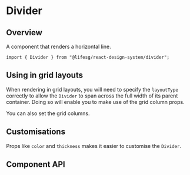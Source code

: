 
<Meta of={DividerStories} />

# Divider

## Overview

A component that renders a horizontal line.

```tsx
import { Divider } from "@lifesg/react-design-system/divider";
```

<Canvas of={DividerStories.Default} />

## Using in grid layouts

When rendering in grid layouts, you will need to specify the `layoutType`
correctly to allow the `Divider` to span across the full width of its parent
container. Doing so will enable you to make use of the grid column props.

<Canvas of={DividerStories.UsingInGridLayout} />

You can also set the grid columns.

<Canvas of={DividerStories.SettingGridColumns} />

## Customisations

Props like `color` and `thickness` makes it easier to customise the `Divider`.

<Canvas of={DividerStories.Customisations} />

## Component API

<PropsTable />
